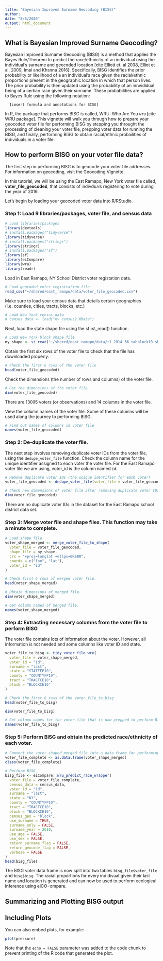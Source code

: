 ```yaml
---
title: "Bayesian Improved Surname Geocoding (BISG)"
author: 
date: "8/5/2020"
output: html_document
---
```


## What is Bayesian Improved Surname Geocoding?

Bayesian Improved Surname Geocoding (BISG) is a method that applies the Bayes Rule/Theorem to predict the race/ethnicity of an individual using the individual's surname and geocoded location [cite Elliott et. al 2008, Elliot et al. 2009, Imai and Khanna 2016]. Specifically, BISG identifies the prior probability or likelihood of a an individual's race given the racial/ethnic proportions present in the geographic location in which that person lives. The prior probability is then updated using the probability of an innvididual being of a certian race given their surname. These probabilities are applied to Bayes Rule using the following notation:

      [insert formula and annotations for BISG]

In R, the package that performs BISG is called, WRU: Who Are You `wru` [cite WRU package]. This vignette will walk you through how to prepare your geocoded voter file for performing BISG by stepping you throught the processing of cleaning your voter file, prepping voter data for running the BISG, and finally, performing BISG to obtain racial/ethnic probailities of individuals in a voter file.

## How to perform BISG on your voter file data?
The first step in performing BISG is to geocode your voter file addresses. For information on geocoding, visit the Geocoding Vignette. 

In this tutorial, we will be using the East Ramapo, New York voter file called, **voter_file_geocoded**, that consists of indivduals registering to vote during the year of 2016. 

Let's begin by loading your geocoded voter data into R/RStudio.

### Step 1: Load R libraries/packages, voter file, and census data
```r
# Load libraries/packages
library(devtools)
# install.packages("tidyverse")
library(tidyverse)
# install.packages("stringr")
library(stringr)
# install.packages("sf")
library(sf)
library(eiCompare)
library(wru)
library(readr)
```

Load in East Ramapo, NY School District voter registation data.
```r
# Load geocoded voter registration file
read_csv("~/shared/east_ramapo/data/voter_file_geocoded.csv")
```

Make sure to load your census data that details certain geographies (i.e. counties, cities, tracts, blocks, etc.)
```r
# Load New York census data
# census_data <- load("ny_census2.RData")
```

Next, load the state shape file using the sf::st_read() function.
```r
# Load New York block shape file
ny_shape <- st_read("~/shared/east_ramapo/data/tl_2014_36_tabblock10.shp")
```

Obtain the first six rows of the voter file to check that the file has downloaded properly.
```r
# Check the first 6 rows of the voter file
head(voter_file_geocoded)
```

Check the dimensions (the number of rows and columns) of the voter file.
```r
# Get the dimensions of the voter file
dim(voter_file_geocoded)
```
There are 13005 voters (or observations) and 14 columns in the voter file.

View the column names of the voter file. Some of these columns will be used along the journey to performing BISG.
```r
# Find out names of columns in voter file
names(voter_file_geocoded)
```

### Step 2: De-duplicate the voter file.

The next step involves removing duplicate voter IDs from the voter file, using the `dedupe_voter_file` function. Check the column name for the unique identifier assigned to each voter the voter file. For the East Ramapo voter file we are using, voter_id is the column named `id`.

```r
# Remove duplicate voter IDs (the unique identifier for each voter)
voter_file_geocoded <- dedupe_voter_file(voter_file = voter_file_geocoded, voter_id = "id")

# Check new dimensions of voter file after removing duplicate voter IDs
dim(voter_file_geocoded)
```
There are no duplicate voter IDs in the dataset for the East Ramapo school district data set.

### Step 3: Merge voter file and shape files. This function may take a minute to complete.
```r
# Load shape file
voter_shape_merged <- merge_voter_file_to_shape(
  voter_file = voter_file_geocoded,
  shape_file = ny_shape,
  crs = "+proj=longlat +ellps=GRS80",
  coords = c("lon", "lat"),
  voter_id = "id"
)

# Check first 6 rows of merged voter file.
head(voter_shape_merged)
```
```r
# Obtain dimensions of merged file.
dim(voter_shape_merged)
```

```r
# Get column names of merged file.
names(voter_shape_merged)
```


### Step 4: Extracting necessary columns from the voter file to perform BISG
The voter file contains lots of information about the voter. However, all information is not needed and some columns like voter ID and state.

```r
voter_file_to_bisg <- tidy_voter_file_wru(
  voter_file = voter_shape_merged,
  voter_id = "id",
  surname = "last",
  state = "STATEFP10",
  county = "COUNTYFP10",
  tract = "TRACTCE10",
  block = "BLOCKCE10"
)

# Check the first 6 rows of the voter_file_to_bisg
head(voter_file_to_bisg)
```
```r
dim(voter_file_to_bisg)

# Get column names for the voter file that is now prepped to perform BISG.
names(voter_file_to_bisg)
```

### Step 5: Perform BISG and obtain the predicted race/ethnicity of each voter.
```r
# Convert the voter_shaped_merged file into a data frame for performing BISG.
voter_file_complete <- as.data.frame(voter_shape_merged)
class(voter_file_complete)
```

```r
# Perform BISG
bisg_file <- eiCompare::wru_predict_race_wrapper(
  voter_file = voter_file_complete,
  census_data = census_data,
  voter_id = "id",
  surname = "last",
  state = "NY",
  county = "COUNTYFP10",
  tract = "TRACTCE10",
  block = "BLOCKCE10",
  census_geo = "block",
  use_surname = TRUE,
  surname_only = FALSE,
  surname_year = 2010,
  use_age = FALSE,
  use_sex = FALSE,
  return_surname_flag = FALSE,
  return_geocode_flag = FALSE,
  verbose = FALSE
)
head(bisg_file)
```
The BISG voter data.frame is now split into two tables `bisg_file$voter_file` and `bisg$bisg`. The racial proportions for every indidivual given their last name and location is generated and can now be used to perform ecological inference using eiCO=ompare.

## Summarizing and Plotting BISG output

## Including Plots

You can also embed plots, for example:

```r
plot(pressure)
```

Note that the `echo = FALSE` parameter was added to the code chunk to prevent printing of the R code that generated the plot.
